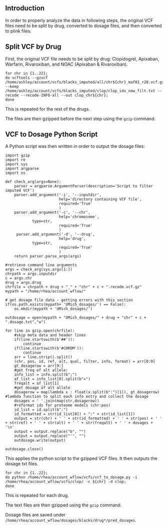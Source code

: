 ## Introduction

In order to properly analyze the data in following steps, the original VCF files need to be split by drug, converted to dosage files, and then converted to plink files.

## Split VCF by Drug

First, the original VCF file needs to be split by drug: Clopidogrel, Apixaban, Warfarin, Rivaroxiban, and NOAC (Apixaban & Rivaroxiban).

```{}
for chr in {1..22};
do vcftools --gzvcf /home/ashley/account/vcfs/blacks_imputed/all/chr${chr}_maf01_r28.vcf.gz --keep /home/ashley/account/vcfs/blacks_imputed/clop/clop_ids_new_filt.txt --recode --recode-INFO-all --out clop_chr${chr};
done
```

This is repeated for the rest of the drugs.

The files are then gzipped before the next step using the `gzip` command. 

## VCF to Dosage Python Script

A Python script was then written in order to output the dosage files: 

```{}
import gzip
import re
import sys
import argparse
import os

def check_arg(args=None):
    parser = argparse.ArgumentParser(description='Script to filter imputed VCF')
    parser.add_argument('-i', '--inputdir',
                        help='directory containing VCF file',
                        required='True'
                        )
    parser.add_argument('-c', '--chr',
                        help='chromosome',
			type=str,
                        required='True'
                        )
     parser.add_argument('-d', '--drug',
                        help='drug',
			type=str,
                        required='True'
                        )
    return parser.parse_args(args)

#retrieve command line arguments
args = check_arg(sys.argv[1:])
chrpath = args.inputdir
c = args.chr
drug = args.drug
chrfile = chrpath + drug + "_" + "chr" + c + ".recode.vcf.gz"
mypath = "/home/rhea/account_wflow/"

# get dosage file data - getting errors with this section
if(os.path.exists(mypath+ 'UMich_dosages/') == False): 
    os.mkdir(mypath + 'UMich_dosages/')

outdosage = open(mypath + "UMich_dosages/" + drug + "chr" + c + ".dosage.txt","w")

for line in gzip.open(chrfile):
    #skip meta data and header lines
    if(line.startswith(b'##')):
        continue
    if(line.startswith(b'#CHROM')):
        continue
    arr = line.strip().split()
    (chr, pos, id, ref, alt, qual, filter, info, format) = arr[0:9]
    gt_dosagerow = arr[9:]
    #get freq of alt allele:
    info_list = info.split(b";")
    af_list = info_list[0].split(b"=")
    freqalt = af_list[1]
    #get dosage of alt allele
    dosagerow = map(lambda x : float(x.split(b":")[1]), gt_dosagerow) #lambda function to split each info entry and collect the dosage
    dosages = ' '.join(map(str,dosagerow))
    #reformat ids for proteome models (chr:pos)
    id_list = id.split(b":")
    id_formatted = str(id_list[0]) + ":" + str(id_list[1])
    output = str(chr) + ' ' + str(id_formatted) + ' ' + str(pos) + ' ' + str(ref) + ' ' + str(alt) + ' ' + str(freqalt) + ' ' + dosages + '\n'
    output = output.replace("b", "")
    output = output.replace("'", "")
    outdosage.write(output)

outdosage.close()
```

This applies the python script to the gzipped VCF files. It then outputs the dosage txt files. 

```{}
for chr in {1..22};
do python /home/rhea/account_wflow/vcfs/vcf_to_dosage.py -i /home/rhea/account_wflow/vcfs/clop/ -c ${chr} -d clop;
done
```

This is repeated for each drug. 

The text files are then gzipped using the `gzip` command. 

Dosage files are saved under `/home/rhea/account_wflow/dosages/blacks/drug*/pred_dosages`.

